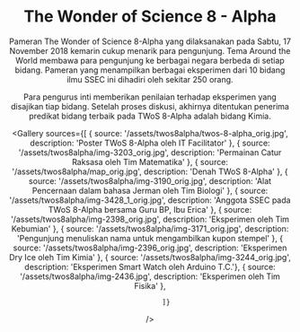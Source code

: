 
<Header />

<div className="container">

# The Wonder of Science 8 - Alpha

Pameran The Wonder of Science 8-Alpha yang dilaksanakan pada Sabtu, 17 November 2018 kemarin cukup menarik para pengunjung. Tema Around the World membawa para pengunjung ke berbagai negara berbeda di setiap bidang. Pameran yang menampilkan berbagai eksperimen dari 10 bidang ilmu SSEC ini dihadiri oleh sekitar 250 orang.

Para pengurus inti memberikan penilaian terhadap eksperimen yang disajikan tiap bidang. Setelah proses diskusi, akhirnya ditentukan penerima predikat bidang terbaik pada TWoS 8-Alpha adalah bidang Kimia.

<Gallery sources={[
    { source: '/assets/twos8alpha/twos-8-alpha_orig.jpg', description: 'Poster TWoS 8-Alpha oleh IT Facilitator' },
    { source: '/assets/twos8alpha/img-3203_orig.jpg', description: 'Permainan Catur Raksasa oleh Tim Matematika' },
    { source: '/assets/twos8alpha/map_orig.jpg', description: 'Denah TWoS 8-Alpha' },
    { source: '/assets/twos8alpha/img-3190_orig.jpg', description: 'Alat Pencernaan dalam bahasa Jerman oleh Tim Biologi' },
    { source: '/assets/twos8alpha/img-3428_1_orig.jpg', description: 'Anggota SSEC pada TWoS 8-Alpha bersama Guru BP, Ibu Erica' },
    { source: '/assets/twos8alpha/img-2398_orig.jpg', description: 'Eksperimen oleh Tim Kebumian' },
    { source: '/assets/twos8alpha/img-3171_orig.jpg', description: 'Pengunjung menuliskan nama untuk mengambilkan kupon stempel' },
    { source: '/assets/twos8alpha/img-2396_orig.jpg', description: 'Eksperimen Dry Ice oleh Tim Kimia' },
    { source: '/assets/twos8alpha/img-3244_orig.jpg', description: 'Eksperimen Smart Watch oleh Arduino T.C.'},
    { source: '/assets/twos8alpha/img-2436.jpg', description: 'Eksperimen oleh Tim Fisika' },

            ]}

/>

</div>

<Sidebar />
